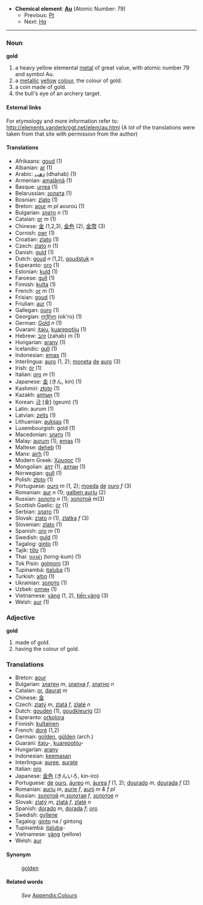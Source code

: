 *'''Chemical element''': '''[[Au]]''' (Atomic Number: 79)
**Previous: [[Platinum|Pt]]
**Next: [[Mercury|Hg]]
----
=== Noun ===
'''gold'''

#a heavy yellow elemental [[metal]] of great value, with atomic number 79 and symbol Au.
#a [[metallic]] [[yellow]] [[color|colour]], the colour of gold.
#a coin made of gold.
#the bull's eye of an archery target.

====External links====
For etymology and more information refer to:
http://elements.vanderkrogt.net/elem/au.html
(A lot of the translations were taken from that site with permission from the author)

==== Translations ====
*Afrikaans: [[goud]] (1)
*Albanian: [[ar]] (1)
*Arabic: [[ذهب]] (dhahab) (1)
*Armenian: [[amalãmã]] (1)
*Basque: [[urrea]] (1)
*Belarussian: [[золата]] (1)
*Bosnian: [[zlato]] (1)
*Breton: [[aour]] ''m'' ''pl'' aouroù (1)
*Bulgarian: [[злато]] ''n'' (1)
*Catalan: [[or]] ''m'' (1)
*Chinese: [[金]] (1,2,3), [[金]][[色]] (2), [[金]][[幣]] (3)
*Cornish: [[owr]] (1)
*Croatian: [[zlato]] (1)
*Czech: [[zlato]] ''n'' (1)
*Danish: [[guld]] (1)
*Dutch: [[goud]] ''n'' (1,2), [[goudstuk]] ''n''
*Esperanto: [[oro]] (1)
*Estonian: [[kuld]] (1)
*Faroese: [[gull]] (1)
*Finnish: [[kulta]] (1)
*French: [[or]] ''m'' (1)
*Frisian: [[goud]] (1)
*Friulian: [[aur]] (1)
*Gallegan: [[ouro]] (1)
*Georgian: [[ოქრო]] (ok'ro) (1)
*German: [[Gold]] ''n'' (1)
*Guarani: [[itaju]], [[kuarepotiju]] (1)
*Hebrew: [[זהב]] (zahab) ''m'' (1)
*Hungarian: [[arany]] (1)
*Icelandic: [[gull]] (1)
*Indonesian: [[emas]] (1)
*Interlingua: [[auro]] (1, 2); [[moneta]] [[de]] [[auro]] (3)
*Irish: [[ór]] (1)
*Italian: [[oro]] ''m'' (1)
*Japanese: [[金]] (きん, kin) (1)
*Kashmiri: [[złoto]] (1)
*Kazakh: [[алтын]] (1)
*Korean: [[금]] [金] (geum) (1)
*Latin: aurum (1)
*Latvian: [[zelts]] (1)
*Lithuanian: [[auksas]] (1)
*Luxembourgish: gold (1)
*Macedonian: [[злато]] (1)
*Malay: [[aurum]] (1), [[emas]] (1)
*Maltese: [[deheb]] (1)
*Manx: [[airh]] (1)
*Modern Greek: [[Χρυσος]] '' '' (1)
*Mongolian: [[алт]] (1), [[алтан]] (1)
*Norwegian: [[gull]] (1)
*Polish: [[złoto]] '' '' (1)
*Portuguese: [[ouro]] ''m'' (1, 2); [[moeda]] [[de]] [[ouro]] ''f'' (3)
*Romanian: [[aur]] ''n'' (1); [[galben auriu]] (2)
*Russian: [[золото]] ''n'' (1); [[золотой]] ''m''(3)
*Scottish Gaelic: [[òr]] (1)
*Serbian: [[злато]] (1)
*Slovak: [[zlato]] ''n'' (1), [[zlatka]] ''f'' (3)
*Slovenian: [[zlato]] (1)
*Spanish: [[oro]] ''m'' (1)
*Swedish: [[guld]] (1)
*Tagalog: [[ginto]] (1)
*Tajik: [[tillo]] (1)
*Thai: [[ทองคำ]] (torng-kum) (1)
*Tok Pisin: [[golmoni]] (3)
*Tupinambá: [[itaîuba]] (1)
*Turkish: [[altın]] (1)
*Ukrainian: [[золото]] (1)
*Uzbek: [[олтин]] (1)
*Vietnamese: [[vàng]] (1, 2), [[tiền vàng]] (3)
*Welsh: [[aur]] (1)

===Adjective===
;'''gold'''
#made of gold.
#having the colour of gold.

===Translations===
* Breton: [[aour]]
* Bulgarian: [[златен]] ''m'', [[златна]] ''f'', [[златно]] ''n''
* Catalan: [[or]], [[daurat]] ''m''
* Chinese: [[金]]
* Czech: [[zlatý]] ''m'', [[zlatá]] ''f'', [[zlaté]] ''n''
* Dutch: [[gouden]] (1), [[goudkleurig]] (2)
* Esperanto: [[orkolora]]
* Finnish: [[kultainen]]
* French: [[doré]] (1,2)
* German: [[golden]], [[gülden]] (arch.)
* Guarani: [[itaju]]-, [[kuarepotiju]]-
* Hungarian: [[arany]]
* Indonesian: [[emas|keemasan]]
* Interlingua: [[auree]], [[aurate]]
* Italian: [[oro]]
* Japanese: [[金色]] (きんいろ, kin-iro)
* Portuguese: [[de]] [[ouro]], [[áureo]] ''m'', [[áurea]] ''f'' (1, 2); [[dourado]] ''m'', [[dourada]] ''f'' (2)
* Romanian: [[auriu]] ''m'', [[aurie]] ''f'', [[aurii]] ''m & f pl''
* Russian: [[золотой]] ''m'',[[золотая]] ''f'', [[золотое]] ''n''
* Slovak: [[zlatý]] ''m'', [[zlatá]] ''f'', [[zlaté]] ''n''
* Spanish: [[dorado]] ''m'', [[dorada]] ''f''; [[oro]]
* Swedish: [[gyllene]]
* Tagalog: [[ginto]] na / gintong
* Tupinambá: [[itaîuba]]-
* Vietnamese: [[vàng]] (yellow)
* Welsh: [[aur]]

====Synonym====
:[[golden]]

====Related words====
:''See'' [[Wiktionary_Appendix:Colours|Appendix:Colours]]